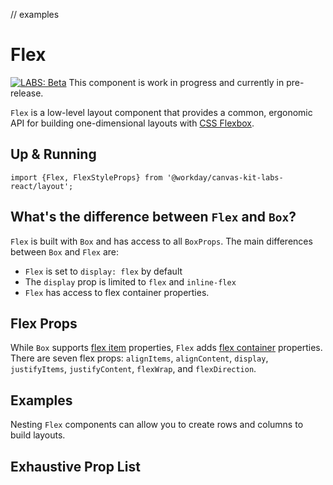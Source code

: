 
// examples

<Meta title="Labs/Layout/Flex" component={Flex} />

# Flex

[![LABS: Beta](https://img.shields.io/badge/LABS-beta-orange)](https://github.com/Workday/canvas-kit/tree/master/modules/labs-react/README.md)
This component is work in progress and currently in pre-release.

`Flex` is a low-level layout component that provides a common, ergonomic API for building
one-dimensional layouts with
[CSS Flexbox](https://developer.mozilla.org/en-US/docs/Learn/CSS/CSS_layout/Flexbox).

## Up & Running

```tsx
import {Flex, FlexStyleProps} from '@workday/canvas-kit-labs-react/layout';
```

## What's the difference between `Flex` and `Box`?

`Flex` is built with `Box` and has access to all `BoxProps`. The main differences between `Box` and
`Flex` are:

- `Flex` is set to `display: flex` by default
- The `display` prop is limited to `flex` and `inline-flex`
- `Flex` has access to flex container properties.

## Flex Props

While `Box` supports [flex item](https://developer.mozilla.org/en-US/docs/Glossary/Flex_Item)
properties, `Flex` adds
[flex container](https://developer.mozilla.org/en-US/docs/Glossary/Flex_Container) properties. There
are seven flex props: `alignItems`, `alignContent`, `display`, `justifyItems`, `justifyContent`,
`flexWrap`, and `flexDirection`.

## Examples

Nesting `Flex` components can allow you to create rows and columns to build layouts.

<ExampleCodeBlock code={FlexLayout} />

## Exhaustive Prop List

<ArgsTable of={Flex} />
